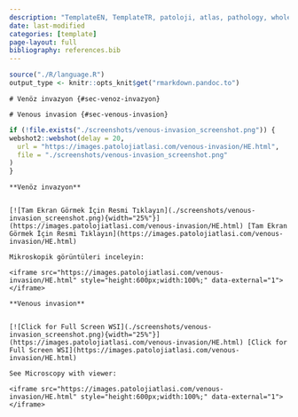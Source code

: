 ```yaml
---
description: "TemplateEN, TemplateTR, patoloji, atlas, pathology, whole slide image templateTR"
date: last-modified
categories: [template]
page-layout: full
bibliography: references.bib
---
```


```r
source("./R/language.R")
output_type <- knitr::opts_knit$get("rmarkdown.pandoc.to")
```

```asis
# Venöz invazyon {#sec-venoz-invazyon} 
```

```asis
# Venous invasion {#sec-venous-invasion} 
```


```r
if (!file.exists("./screenshots/venous-invasion_screenshot.png")) {
webshot2::webshot(delay = 20,
  url = "https://images.patolojiatlasi.com/venous-invasion/HE.html",
  file = "./screenshots/venous-invasion_screenshot.png"
)
}
```




```asis

**Venöz invazyon**


[![Tam Ekran Görmek İçin Resmi Tıklayın](./screenshots/venous-invasion_screenshot.png){width="25%"}](https://images.patolojiatlasi.com/venous-invasion/HE.html) [Tam Ekran Görmek İçin Resmi Tıklayın](https://images.patolojiatlasi.com/venous-invasion/HE.html)

```


```asis

Mikroskopik görüntüleri inceleyin:

<iframe src="https://images.patolojiatlasi.com/venous-invasion/HE.html" style="height:600px;width:100%;" data-external="1"></iframe>

```

```asis

**Venous invasion**


[![Click for Full Screen WSI](./screenshots/venous-invasion_screenshot.png){width="25%"}](https://images.patolojiatlasi.com/venous-invasion/HE.html) [Click for Full Screen WSI](https://images.patolojiatlasi.com/venous-invasion/HE.html)

```

```asis

See Microscopy with viewer: 

<iframe src="https://images.patolojiatlasi.com/venous-invasion/HE.html" style="height:600px;width:100%;" data-external="1"></iframe>

```
